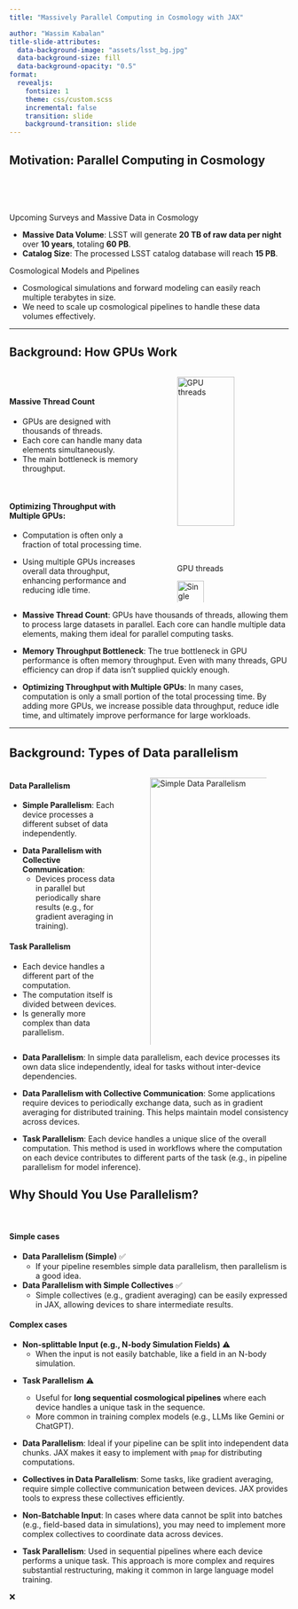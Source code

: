 ```yaml
---
title: "Massively Parallel Computing in Cosmology with JAX"

author: "Wassim Kabalan"
title-slide-attributes:
  data-background-image: "assets/lsst_bg.jpg"
  data-background-size: fill
  data-background-opacity: "0.5"
format:
  revealjs:
    fontsize: 1
    theme: css/custom.scss
    incremental: false   
    transition: slide
    background-transition: slide
---
```



## Motivation: Parallel Computing in Cosmology {background-image="assets/rubin.jpg"}

<br />
<br />
<br />

:::{.solutionbox}

::: {.solutionbox-header}

Upcoming Surveys and Massive Data in Cosmology
:::

::::{.solutionbox-body}

- **Massive Data Volume**: LSST will generate **20 TB of raw data per night** over **10 years**, totaling **60 PB**.
- **Catalog Size**: The processed LSST catalog database will reach **15 PB**.

::::


:::


:::{.solutionbox}

::: {.solutionbox-header}

Cosmological Models and Pipelines
:::

::::{.solutionbox-body}
 - Cosmological simulations and forward modeling can easily reach multiple terabytes in size.
 - We need to scale up cosmological pipelines to handle these data volumes effectively.


::::

:::


---

## Background: How GPUs Work

:::{.columns}

::: {.column width="50%"}

<br />

#### **Massive Thread Count**
- GPUs are designed with thousands of threads.
- Each core can handle many data elements simultaneously.
- The main bottleneck is memory throughput.


::: {.fragment fragment-index=1}

<br />


#### **Optimizing Throughput with Multiple GPUs**:
- Computation is often only a fraction of total processing time.

:::

::: {.fragment fragment-index=3}

- Using multiple GPUs increases overall data throughput, enhancing performance and reducing idle time.

:::

:::

::: {.column width="50%"}

![GPU threads](assets/HPC/GPUS_CPU.png){fig-align="center" width="80%"}

:::{.r-stack}

::: {.fragment fragment-index=1 .fade-in-then-out}

![Single GPU throughput](assets/HPC/batching_single_gpu.svg){fig-align="center" width="55%"}

:::

::: {.fragment fragment-index=2 .fade-in-then-out}

![Saturated GPU](assets/HPC/saturated_gpu.svg){fig-align="center" width="60%"}

:::

::: {.fragment fragment-index=3 .fade-in-then-out}

![Multiple GPUs throughput](assets/HPC/multi_gpu_saturate.svg){fig-align="center" width="70%"}

:::

:::

:::

:::

::: {.notes}


- **Massive Thread Count**: GPUs have thousands of threads, allowing them to process large datasets in parallel. Each core can handle multiple data elements, making them ideal for parallel computing tasks.
  
- **Memory Throughput Bottleneck**: The true bottleneck in GPU performance is often memory throughput. Even with many threads, GPU efficiency can drop if data isn't supplied quickly enough.

- **Optimizing Throughput with Multiple GPUs**: In many cases, computation is only a small portion of the total processing time. By adding more GPUs, we increase possible data throughput, reduce idle time, and ultimately improve performance for large workloads.

:::

---

## Background: Types of Data parallelism  {style="font-size: 22px;"}

:::{.columns}

::: {.column width="40%"}


#### **Data Parallelism**
- **Simple Parallelism**: Each device processes a different subset of data independently.

::: {.fragment fragment-index=1}

- **Data Parallelism with Collective Communication**:
    - Devices process data in parallel but periodically share results (e.g., for gradient averaging in training).

:::

::: {.fragment fragment-index=2}

#### **Task Parallelism**
- Each device handles a different part of the computation.
- The computation itself is divided between devices.
- Is generally more complex than data parallelism.

:::

:::


::: {.column width="60%"}

:::{.r-stack}

::: {.fragment fragment-index=1 .fade-out}

![Simple Data Parallelism](assets/HPC/simple_data_parallel.svg){fig-align="center" width="120%"}

:::

::: {.fragment fragment-index=1 .fade-in}

![Data Parallelism with Communication](assets/HPC/data_parallel_collective_comm.svg){fig-align="center" width="120%"}

:::

:::

::: {.fragment fragment-index=2 .fade-in}

![Task Parallelism](assets/HPC/task_parallel.svg){fig-align="center" width="120%"}

:::

:::

:::

::: {.notes}

- **Data Parallelism**: In simple data parallelism, each device processes its own data slice independently, ideal for tasks without inter-device dependencies.
  
- **Data Parallelism with Collective Communication**: Some applications require devices to periodically exchange data, such as in gradient averaging for distributed training. This helps maintain model consistency across devices.

- **Task Parallelism**: Each device handles a unique slice of the overall computation. This method is used in workflows where the computation on each device contributes to different parts of the task (e.g., in pipeline parallelism for model inference).

:::

## Why Should You Use Parallelism?

<br />

#### Simple cases

- **Data Parallelism (Simple)** ✅
    - If your pipeline resembles simple data parallelism, then parallelism is a good idea.

- **Data Parallelism with Simple Collectives** ✅
    - Simple collectives (e.g., gradient averaging) can be easily expressed in JAX, allowing devices to share intermediate results.

::: {.fragment fragment-index=1}

#### Complex cases


- **Non-splittable Input (e.g., N-body Simulation Fields)** ⚠️
    - When the input is not easily batchable, like a field in an N-body simulation.
:::

::: {.fragment fragment-index=2}

- **Task Parallelism** ⚠️

    - Useful for **long sequential cosmological pipelines** where each device handles a unique task in the sequence.
    - More common in training complex models (e.g., LLMs like Gemini or ChatGPT).

:::


:::{.notes}

- **Data Parallelism**: Ideal if your pipeline can be split into independent data chunks. JAX makes it easy to implement with `pmap` for distributing computations.
  
- **Collectives in Data Parallelism**: Some tasks, like gradient averaging, require simple collective communication between devices. JAX provides tools to express these collectives efficiently.

- **Non-Batchable Input**: In cases where data cannot be split into batches (e.g., field-based data in simulations), you may need to implement more complex collectives to coordinate data across devices.

- **Task Parallelism**: Used in sequential pipelines where each device performs a unique task. This approach is more complex and requires substantial restructuring, making it common in large language model training.

:::


 ❌
